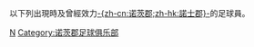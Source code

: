 以下列出現時及曾經效力[[諾士郡足球會|-{zh-cn:诺茨郡;zh-hk:諾士郡}-]]的足球員。

[[Category:效力英格蘭球會的球員|N]]
[[Category:诺茨郡足球俱乐部|Category:诺茨郡足球俱乐部]]